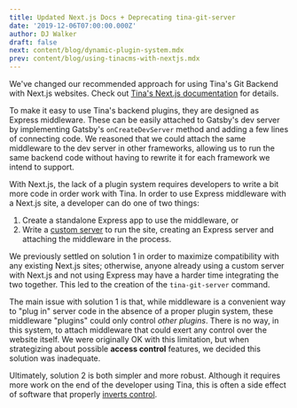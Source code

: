 ```yaml
---
title: Updated Next.js Docs + Deprecating tina-git-server
date: '2019-12-06T07:00:00.000Z'
author: DJ Walker
draft: false
next: content/blog/dynamic-plugin-system.mdx
prev: content/blog/using-tinacms-with-nextjs.mdx
---
```


We've changed our recommended approach for using Tina's Git Backend with Next.js websites. Check out [Tina's Next.js documentation](/guides/nextjs/git/adding-backend) for details.

To make it easy to use Tina's backend plugins, they are designed as Express middleware. These can be easily attached to Gatsby's dev server by implementing Gatsby's `onCreateDevServer` method and adding a few lines of connecting code. We reasoned that we could attach the same middleware to the dev server in other frameworks, allowing us to run the same backend code without having to rewrite it for each framework we intend to support.

With Next.js, the lack of a plugin system requires developers to write a bit more code in order work with Tina. In order to use Express middleware with a Next.js site, a developer can do one of two things:

1. Create a standalone Express app to use the middleware, or
2. Write a [custom server](https://nextjs.org/docs#custom-server-and-routing) to run the site, creating an Express server and attaching the middleware in the process.

We previously settled on solution 1 in order to maximize compatibility with any existing Next.js sites; otherwise, anyone already using a custom server with Next.js and not using Express may have a harder time integrating the two together. This led to the creation of the `tina-git-server` command.

The main issue with solution 1 is that, while middleware is a convenient way to "plug in" server code in the absence of a proper plugin system, these middleware "plugins" could only control _other plugins_. There is no way, in this system, to attach middleware that could exert any control over the website itself. We were originally OK with this limitation, but when strategizing about possible **access control** features, we decided this solution was inadequate.

Ultimately, solution 2 is both simpler and more robust. Although it requires more work on the end of the developer using Tina, this is often a side effect of software that properly [inverts control](https://kentcdodds.com/blog/inversion-of-control/).
